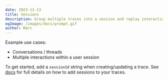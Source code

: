 ```yaml
---
date: 2023-12-13
title: Sessions
description: Group multiple traces into a session and replay interactions between users and your LLM based application.
ogImage: /images/docs/prompt.gif
author: Marc
---
```



<ChangelogHeader />

Example use cases:

- Conversations / threads
- Multiple interactions within a user session

To get started, add a `sessionId` string when creating/updating a trace. See [docs](/docs/sessions) for full details on how to add sessions to your traces.
